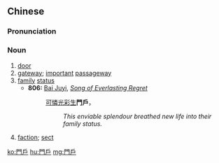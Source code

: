 {{also|门户}}
==Chinese==
{{zh-forms|s=门户}}

===Pronunciation===
{{zh-pron
|m=ménhù
|c=mun4 wu6
|mn=mn̂g-hō͘
|cat=n
}}

===Noun===
{{zh-noun}}

# [[door]]
# [[gateway]]; [[important]] [[passageway]]
# [[family]] [[status]]
#* '''806:''' [[w:Bai Juyi|Bai Juyi]], ''[[wikisource:Song of Everlasting Regret|Song of Everlasting Regret]]''
#*: [[可憐]][[光彩]][[生]]'''門戶'''，
#*:: ''This enviable splendour breathed new life into their family status.''
# [[faction]]; [[sect]]

[[ko:門戶]]
[[hu:門戶]]
[[mg:門戶]]